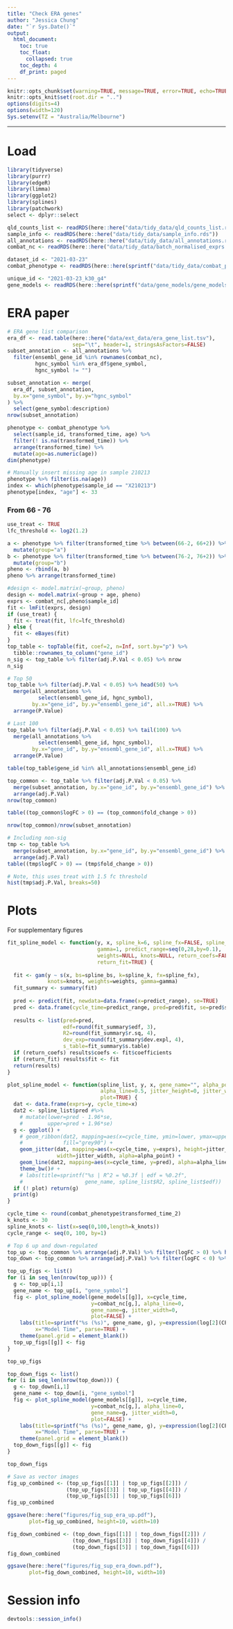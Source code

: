 ```yaml
---
title: "Check ERA genes"
author: "Jessica Chung"
date: "`r Sys.Date()`"
output:
  html_document:
    toc: true
    toc_float:
      collapsed: true
    toc_depth: 4
    df_print: paged
---
```



```r
knitr::opts_chunk$set(warning=TRUE, message=TRUE, error=TRUE, echo=TRUE, results="hold")
knitr::opts_knit$set(root.dir = "..")
options(digits=4)
options(width=120)
Sys.setenv(TZ = "Australia/Melbourne")
```

-----

# Load

```r
library(tidyverse)
library(purrr)
library(edgeR)
library(limma)
library(ggplot2)
library(splines)
library(patchwork)
select <- dplyr::select
```

```r
qld_counts_list <- readRDS(here::here("data/tidy_data/qld_counts_list.rds"))
sample_info <- readRDS(here::here("data/tidy_data/sample_info.rds"))
all_annotations <- readRDS(here::here("data/tidy_data/all_annotations.rds"))
combat_nc <- readRDS(here::here("data/tidy_data/batch_normalised_exprs.rds"))
```

```r
dataset_id <- "2021-03-23"
combat_phenotype <- readRDS(here::here(sprintf("data/tidy_data/combat_phenotype_%s.rds", dataset_id)))

unique_id <- "2021-03-23_k30_g4"
gene_models <- readRDS(here::here(sprintf("data/gene_models/gene_models_%s.rds", unique_id)))
```


# ERA paper


```r
# ERA gene list comparison
era_df <- read.table(here::here("data/ext_data/era_gene_list.tsv"), 
                     sep="\t", header=1, stringsAsFactors=FALSE)
subset_annotation <- all_annotations %>% 
  filter(ensembl_gene_id %in% rownames(combat_nc),
         hgnc_symbol %in% era_df$gene_symbol,
         hgnc_symbol != "")

subset_annotation <- merge(
  era_df, subset_annotation, 
  by.x="gene_symbol", by.y="hgnc_symbol"
) %>%
  select(gene_symbol:description)
nrow(subset_annotation)
```

```r
phenotype <- combat_phenotype %>% 
  select(sample_id, transformed_time, age) %>%
  filter(! is.na(transformed_time)) %>% 
  arrange(transformed_time) %>%
  mutate(age=as.numeric(age))
dim(phenotype)
```

```r
# Manually insert missing age in sample 210213
phenotype %>% filter(is.na(age))
index <- which(phenotype$sample_id == "X210213")
phenotype[index, "age"] <- 33
```

### From 66 - 76

```r
use_treat <- TRUE
lfc_threshold <- log2(1.2)
```

```r
a <- phenotype %>% filter(transformed_time %>% between(66-2, 66+2)) %>%
  mutate(group="a")
b <- phenotype %>% filter(transformed_time %>% between(76-2, 76+2)) %>%
  mutate(group="b")
pheno <- rbind(a, b)
pheno %>% arrange(transformed_time)
```


```r
#design <- model.matrix(~group, pheno)
design <- model.matrix(~group + age, pheno)
exprs <- combat_nc[,pheno$sample_id]
fit <- lmFit(exprs, design)
if (use_treat) {
  fit <- treat(fit, lfc=lfc_threshold)
} else {
  fit <- eBayes(fit)
}
top_table <- topTable(fit, coef=2, n=Inf, sort.by="p") %>%
  tibble::rownames_to_column("gene_id")
n_sig <- top_table %>% filter(adj.P.Val < 0.05) %>% nrow
n_sig
```


```r
# Top 50
top_table %>% filter(adj.P.Val < 0.05) %>% head(50) %>%
  merge(all_annotations %>% 
          select(ensembl_gene_id, hgnc_symbol),
        by.x="gene_id", by.y="ensembl_gene_id", all.x=TRUE) %>%
  arrange(P.Value)
```


```r
# Last 100
top_table %>% filter(adj.P.Val < 0.05) %>% tail(100) %>%
  merge(all_annotations %>% 
          select(ensembl_gene_id, hgnc_symbol),
        by.x="gene_id", by.y="ensembl_gene_id", all.x=TRUE) %>%
  arrange(P.Value)
```

```r
table(top_table$gene_id %in% all_annotations$ensembl_gene_id)
```

```r
top_common <- top_table %>% filter(adj.P.Val < 0.05) %>%
  merge(subset_annotation, by.x="gene_id", by.y="ensembl_gene_id") %>%
  arrange(adj.P.Val)
nrow(top_common)
```

```r
table((top_common$logFC > 0) == (top_common$fold_change > 0))
```

```r
nrow(top_common)/nrow(subset_annotation)
```

```r
# Including non-sig
tmp <- top_table %>% 
  merge(subset_annotation, by.x="gene_id", by.y="ensembl_gene_id") %>%
  arrange(adj.P.Val)
table((tmp$logFC > 0) == (tmp$fold_change > 0))
```

```r
# Note, this uses treat with 1.5 fc threshold
hist(tmp$adj.P.Val, breaks=50)
```

# Plots

For supplementary figures

```r
fit_spline_model <- function(y, x, spline_k=6, spline_fx=FALSE, spline_bs="cc", 
                             gamma=1, predict_range=seq(0,28,by=0.1), 
                             weights=NULL, knots=NULL, return_coefs=FALSE,
                             return_fit=TRUE) {
  
  fit <- gam(y ~ s(x, bs=spline_bs, k=spline_k, fx=spline_fx), 
             knots=knots, weights=weights, gamma=gamma)
  fit_summary <- summary(fit)
  
  pred <- predict(fit, newdata=data.frame(x=predict_range), se=TRUE)
  pred <- data.frame(cycle_time=predict_range, pred=pred$fit, se=pred$se.fit)
  
  results <- list(pred=pred, 
                  edf=round(fit_summary$edf, 3),
                  R2=round(fit_summary$r.sq, 4),
                  dev_exp=round(fit_summary$dev.expl, 4),
                  s_table=fit_summary$s.table)
  if (return_coefs) results$coefs <- fit$coefficients
  if (return_fit) results$fit <- fit
  return(results)
}

plot_spline_model <- function(spline_list, y, x, gene_name="", alpha_point=1,
                              alpha_line=0.5, jitter_height=0, jitter_width=0.05, 
                              plot=TRUE) {
  dat <- data.frame(exprs=y, cycle_time=x)
  dat2 <- spline_list$pred #%>%
    # mutate(lower=pred - 1.96*se,
    #        upper=pred + 1.96*se)
  g <- ggplot() +
    # geom_ribbon(dat2, mapping=aes(x=cycle_time, ymin=lower, ymax=upper),
    #             fill="grey90") +
    geom_jitter(dat, mapping=aes(x=cycle_time, y=exprs), height=jitter_height,
                width=jitter_width, alpha=alpha_point) +
    geom_line(dat2, mapping=aes(x=cycle_time, y=pred), alpha=alpha_line) +
    theme_bw()# +
    # labs(title=sprintf("%s | R^2 = %0.3f | edf = %0.2f", 
    #                    gene_name, spline_list$R2, spline_list$edf))
  if (! plot) return(g)
  print(g)
}
```

```r
cycle_time <- round(combat_phenotype$transformed_time_2)
k_knots <- 30
spline_knots <- list(x=seq(0,100,length=k_knots))
cycle_range <- seq(0, 100, by=1)
```

```r
# Top 6 up and down-regulated
top_up <- top_common %>% arrange(adj.P.Val) %>% filter(logFC > 0) %>% head(6)
top_down <- top_common %>% arrange(adj.P.Val) %>% filter(logFC < 0) %>% head(6)
```


```r
top_up_figs <- list()
for (i in seq_len(nrow(top_up))) {
  g <- top_up[i,1]
  gene_name <- top_up[i, "gene_symbol"]
  fig <- plot_spline_model(gene_models[[g]], x=cycle_time,
                           y=combat_nc[g,], alpha_line=0,
                           gene_name=g, jitter_width=0, 
                           plot=FALSE) +
    labs(title=sprintf("%s (%s)", gene_name, g), y=expression(log[2](CPM)), 
         x="Model Time", parse=TRUE) +
    theme(panel.grid = element_blank())
  top_up_figs[[g]] <- fig
}
```


```r
top_up_figs
```

```r
top_down_figs <- list()
for (i in seq_len(nrow(top_down))) {
  g <- top_down[i,1]
  gene_name <- top_down[i, "gene_symbol"]
  fig <- plot_spline_model(gene_models[[g]], x=cycle_time,
                           y=combat_nc[g,], alpha_line=0,
                           gene_name=g, jitter_width=0, 
                           plot=FALSE) +
    labs(title=sprintf("%s (%s)", gene_name, g), y=expression(log[2](CPM)), 
         x="Model Time", parse=TRUE) +
    theme(panel.grid = element_blank())
  top_down_figs[[g]] <- fig
}
```

```r
top_down_figs
```

```r
# Save as vector images
fig_up_combined <- (top_up_figs[[1]] | top_up_figs[[2]]) /
                   (top_up_figs[[3]] | top_up_figs[[4]]) /
                   (top_up_figs[[5]] | top_up_figs[[6]])
fig_up_combined
```

```r
ggsave(here::here("figures/fig_sup_era_up.pdf"), 
       plot=fig_up_combined, height=10, width=10)
```

```r
fig_down_combined <- (top_down_figs[[1]] | top_down_figs[[2]]) /
                     (top_down_figs[[3]] | top_down_figs[[4]]) /
                     (top_down_figs[[5]] | top_down_figs[[6]])
fig_down_combined
```

```r
ggsave(here::here("figures/fig_sup_era_down.pdf"), 
       plot=fig_down_combined, height=10, width=10)
```


# Session info

```r
devtools::session_info()
```

